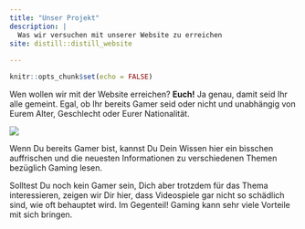```yaml
---
title: "Unser Projekt"
description: |
  Was wir versuchen mit unserer Website zu erreichen
site: distill::distill_website
  
---
```


```r
knitr::opts_chunk$set(echo = FALSE)
```

Wen wollen wir mit der Website erreichen? **Euch!** Ja genau, damit seid Ihr alle gemeint. Egal, ob Ihr bereits Gamer seid oder nicht und unabhängig von Eurem Alter, Geschlecht oder Eurer Nationalität. \n

![](Images/pexels-stas-knop-1462725.jpg)

Wenn Du bereits Gamer bist, kannst Du Dein Wissen hier ein bisschen auffrischen und die neuesten Informationen zu verschiedenen Themen bezüglich Gaming lesen. \n

Solltest Du noch kein Gamer sein, Dich aber trotzdem für das Thema interessieren, zeigen wir Dir hier, dass Videospiele gar nicht so schädlich sind, wie oft behauptet wird. Im Gegenteil! Gaming kann sehr viele Vorteile mit sich bringen.
